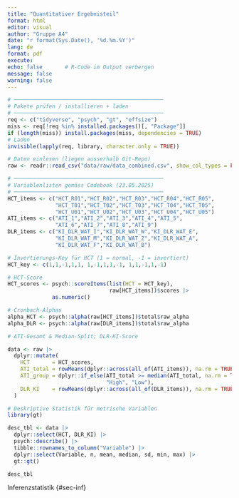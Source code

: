 ```yaml
---
title: "Quantitativer Ergebnisteil"
format: html
editor: visual
author: "Gruppe A4"
date: "r format(Sys.Date(), '%d.%m.%Y')"
lang: de
format: pdf
execute:
echo: false       # R‑Code im Output verbergen
message: false
warning: false
---
```


```r
# ───────────────────────────────────────────────
# Pakete prüfen / installieren + laden
# ───────────────────────────────────────────────
req <- c("tidyverse", "psych", "gt", "effsize")
miss <- req[!req %in% installed.packages()[, "Package"]]
if (length(miss)) install.packages(miss, dependencies = TRUE)
# Laden
invisible(lapply(req, library, character.only = TRUE))

# Daten einlesen (liegen ausserhalb Git‑Repo)
raw <- readr::read_csv("data/raw/data_combined.csv", show_col_types = FALSE)
```

```r
# ───────────────────────────────────────────────
# Variablenlisten gemäss Codebook (23.05.2025)
# ───────────────────────────────────────────────
HCT_items <- c("HCT_R01","HCT_R02","HCT_R03","HCT_R04","HCT_R05",
               "HCT_T01","HCT_T02","HCT_T03","HCT_T04","HCT_T05",
               "HCT_U01","HCT_U02","HCT_U03","HCT_U04","HCT_U05")
ATI_items <- c("ATI_1","ATI_2","ATI_3","ATI_4","ATI_5",
               "ATI_6","ATI_7","ATI_8","ATI_9")
DLR_items <- c("KI_DLR_WAT_I","KI_DLR_WAT_W","KI_DLR_WAT_E",
               "KI_DLR_WAT_M","KI_DLR_WAT_Z","KI_DLR_WAT_A",
               "KI_DLR_WAT_F","KI_DLR_WAT_B")

# Invertierungs‑Key für HCT (1 = normal, -1 = invertiert)
HCT_key <- c(1,1,-1,1,1, 1,-1,1,1,-1, 1,1,-1,1,-1)

# HCT‑Score
HCT_scores <- psych::scoreItems(list(HCT = HCT_key),
                                raw[HCT_items])$scores |> 
              as.numeric()

# Cronbach‑Alphas
alpha_HCT <- psych::alpha(raw[HCT_items])$total$raw_alpha
alpha_DLR <- psych::alpha(raw[DLR_items])$total$raw_alpha

# ATI‑Gesamt & Median‑Split; DLR‑KI‑Score

data <- raw |> 
  dplyr::mutate(
    HCT       = HCT_scores,
    ATI_total = rowMeans(dplyr::across(all_of(ATI_items)), na.rm = TRUE),
    ATI_group = dplyr::if_else(ATI_total >= median(ATI_total, na.rm = TRUE),
                               "High", "Low"),
    DLR_KI    = rowMeans(dplyr::across(all_of(DLR_items)), na.rm = TRUE)
  )
```

```r
# Deskriptive Statistik für metrische Variablen
library(gt)

desc_tbl <- data |> 
  dplyr::select(HCT, DLR_KI) |> 
  psych::describe() |> 
  tibble::rownames_to_column("Variable") |> 
  dplyr::select(Variable, n, mean, median, sd, min, max) |> 
  gt::gt()

desc_tbl
```

Inferenzstatistik {#sec-inf}

